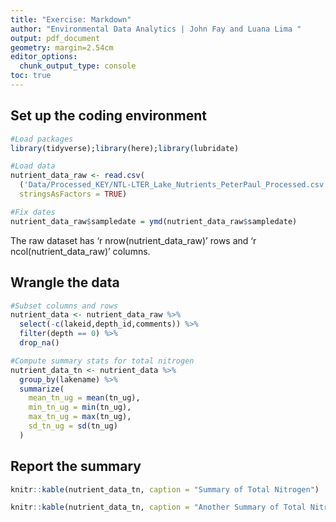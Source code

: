 ```yaml
---
title: "Exercise: Markdown"
author: "Environmental Data Analytics | John Fay and Luana Lima "
output: pdf_document
geometry: margin=2.54cm
editor_options: 
  chunk_output_type: console
toc: true
---
```

\listoftables

## Set up the coding environment

```r

#Load packages
library(tidyverse);library(here);library(lubridate)

#Load data
nutrient_data_raw <- read.csv(
  ('Data/Processed_KEY/NTL-LTER_Lake_Nutrients_PeterPaul_Processed.csv'),
  stringsAsFactors = TRUE)

#Fix dates
nutrient_data_raw$sampledate = ymd(nutrient_data_raw$sampledate)

```

The raw dataset has 'r nrow(nutrient_data_raw)' rows and 'r ncol(nutrient_data_raw)' columns.

## Wrangle the data

```r
#Subset columns and rows
nutrient_data <- nutrient_data_raw %>% 
  select(-c(lakeid,depth_id,comments)) %>% 
  filter(depth == 0) %>% 
  drop_na()

#Compute summary stats for total nitrogen
nutrient_data_tn <- nutrient_data %>% 
  group_by(lakename) %>% 
  summarize(
    mean_tn_ug = mean(tn_ug),
    min_tn_ug = min(tn_ug),
    max_tn_ug = max(tn_ug),
    sd_tn_ug = sd(tn_ug)
  )
```

\newpage

## Report the summary
```r
knitr::kable(nutrient_data_tn, caption = "Summary of Total Nitrogen")

knitr::kable(nutrient_data_tn, caption = "Another Summary of Total Nitrogen")
```

